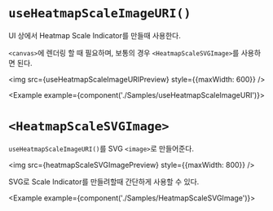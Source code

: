 
# `useHeatmapScaleImageURI()`

UI 상에서 Heatmap Scale Indicator를 만들때 사용한다.

`<canvas>`에 렌더링 할 때 필요하며, 보통의 경우 `<HeatmapScaleSVGImage>`를 사용하면 된다.

<img src={useHeatmapScaleImageURIPreview} style={{maxWidth: 600}} />

<Example example={component('./Samples/useHeatmapScaleImageURI')}>
  <Preview height={120} />
</Example>

# `<HeatmapScaleSVGImage>`

`useHeatmapScaleImageURI()`를 SVG `<image>`로 만들어준다.

<img src={heatmapScaleSVGImagePreview} style={{maxWidth: 800}} />

SVG로 Scale Indicator를 만들려할때 간단하게 사용할 수 있다.

<Example example={component('./Samples/HeatmapScaleSVGImage')}>
  <Preview height={120} />
</Example>
